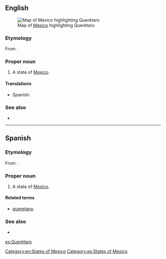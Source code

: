 ==English==
[[File:Mexico map, MX-QUE.svg|thumb|Map of [[Mexico]] highlighting Querétaro]]
===Etymology===
From {{etyl|pua}}.

===Proper noun===
{{en-proper noun}}

# A state of [[Mexico]].

====Translations====
{{trans-top|state of Mexico}}
*Spanish: {{t+|es|Querétaro|m}}
{{trans-mid}}
{{trans-bottom}}

===See also===
*{{pedialite}}

[[Category:en:States of Mexico]]

----

==Spanish==

===Etymology===
From {{etyl|pua|es}}.

===Proper noun===
{{es-proper noun|m}}

# A state of [[Mexico]].

====Related terms====
*[[queretano]]

===See also===
* {{pedialite|lang=es}}

[[Category:es:States of Mexico]]

[[es:Querétaro]]